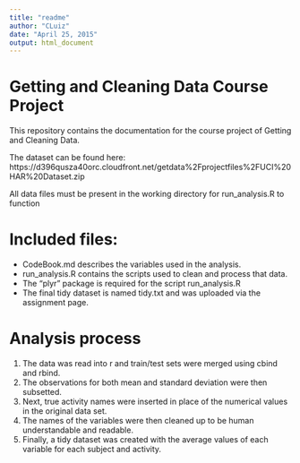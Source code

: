 ```yaml
---
title: "readme"
author: "CLuiz"
date: "April 25, 2015"
output: html_document
---
```


# Getting and Cleaning Data Course Project

This repository contains the documentation for the course project of Getting and Cleaning Data.

The dataset can be found here: https://d396qusza40orc.cloudfront.net/getdata%2Fprojectfiles%2FUCI%20HAR%20Dataset.zip

All data files must be present in the working directory for run_analysis.R to function

# Included files:

- CodeBook.md describes the variables used in the analysis.
- run_analysis.R contains the scripts used to clean and process that data.
- The "plyr" package is required for the script run_analysis.R
- The final tidy dataset is named tidy.txt and was uploaded via the assignment page.

# Analysis process

1. The data was read into r and train/test sets were merged using cbind and rbind.  
2. The observations for both mean and standard deviation were then subsetted.
3. Next, true activity names were inserted in place of the numerical values in the original data set.
4. The names of the variables were then cleaned up to be human understandable and readable.
5. Finally, a tidy dataset was created with the average values of each variable for each subject and activity.
